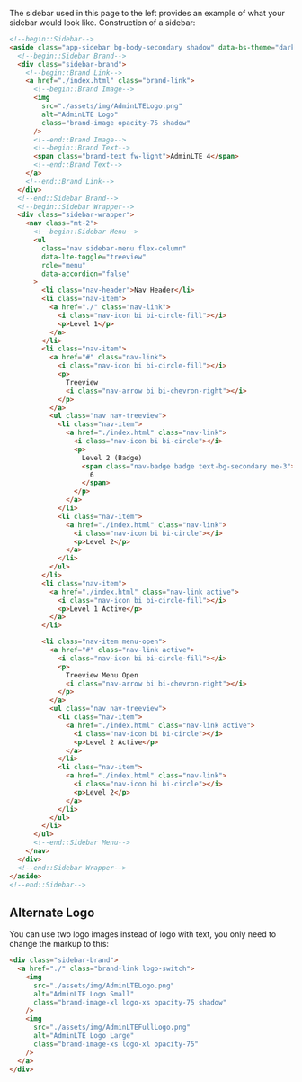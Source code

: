 The sidebar used in this page to the left provides an example of what your sidebar would look like. Construction of a sidebar:

```html
<!--begin::Sidebar-->
<aside class="app-sidebar bg-body-secondary shadow" data-bs-theme="dark">
  <!--begin::Sidebar Brand-->
  <div class="sidebar-brand">
    <!--begin::Brand Link-->
    <a href="./index.html" class="brand-link">
      <!--begin::Brand Image-->
      <img
        src="./assets/img/AdminLTELogo.png"
        alt="AdminLTE Logo"
        class="brand-image opacity-75 shadow"
      />
      <!--end::Brand Image-->
      <!--begin::Brand Text-->
      <span class="brand-text fw-light">AdminLTE 4</span>
      <!--end::Brand Text-->
    </a>
    <!--end::Brand Link-->
  </div>
  <!--end::Sidebar Brand-->
  <!--begin::Sidebar Wrapper-->
  <div class="sidebar-wrapper">
    <nav class="mt-2">
      <!--begin::Sidebar Menu-->
      <ul
        class="nav sidebar-menu flex-column"
        data-lte-toggle="treeview"
        role="menu"
        data-accordion="false"
      >
        <li class="nav-header">Nav Header</li>
        <li class="nav-item">
          <a href="./" class="nav-link">
            <i class="nav-icon bi bi-circle-fill"></i>
            <p>Level 1</p>
          </a>
        </li>
        <li class="nav-item">
          <a href="#" class="nav-link">
            <i class="nav-icon bi bi-circle-fill"></i>
            <p>
              Treeview
              <i class="nav-arrow bi bi-chevron-right"></i>
            </p>
          </a>
          <ul class="nav nav-treeview">
            <li class="nav-item">
              <a href="./index.html" class="nav-link">
                <i class="nav-icon bi bi-circle"></i>
                <p>
                  Level 2 (Badge)
                  <span class="nav-badge badge text-bg-secondary me-3">
                    6
                  </span>
                </p>
              </a>
            </li>
            <li class="nav-item">
              <a href="./index.html" class="nav-link">
                <i class="nav-icon bi bi-circle"></i>
                <p>Level 2</p>
              </a>
            </li>
          </ul>
        </li>
        <li class="nav-item">
          <a href="./index.html" class="nav-link active">
            <i class="nav-icon bi bi-circle-fill"></i>
            <p>Level 1 Active</p>
          </a>
        </li>

        <li class="nav-item menu-open">
          <a href="#" class="nav-link active">
            <i class="nav-icon bi bi-circle-fill"></i>
            <p>
              Treeview Menu Open
              <i class="nav-arrow bi bi-chevron-right"></i>
            </p>
          </a>
          <ul class="nav nav-treeview">
            <li class="nav-item">
              <a href="./index.html" class="nav-link active">
                <i class="nav-icon bi bi-circle"></i>
                <p>Level 2 Active</p>
              </a>
            </li>
            <li class="nav-item">
              <a href="./index.html" class="nav-link">
                <i class="nav-icon bi bi-circle"></i>
                <p>Level 2</p>
              </a>
            </li>
          </ul>
        </li>
      </ul>
      <!--end::Sidebar Menu-->
    </nav>
  </div>
  <!--end::Sidebar Wrapper-->
</aside>
<!--end::Sidebar-->
```

## Alternate Logo

You can use two logo images instead of logo with text, you only need to change the markup to this:

```html
<div class="sidebar-brand">
  <a href="./" class="brand-link logo-switch">
    <img
      src="./assets/img/AdminLTELogo.png"
      alt="AdminLTE Logo Small"
      class="brand-image-xl logo-xs opacity-75 shadow"
    />
    <img
      src="./assets/img/AdminLTEFullLogo.png"
      alt="AdminLTE Logo Large"
      class="brand-image-xs logo-xl opacity-75"
    />
  </a>
</div>
```
